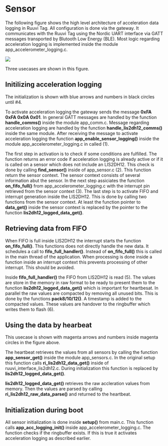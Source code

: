 # Sensor

The following figure shows the high level architecture of acceleration data logging in Ruuvi Tag. All configuration is done via the gateway. It communicates with the Ruuvi Tag using the Nordic UART interface via GATT messages transported by Blutooth Low Energy (BLE). Most logic regarding acceleration logging is implemented inside the module app_accelerometer_logging.c.

![](./gfx/org/wrapping_of_data_get.png)

Three usecases are shown in this figure.

## Initilizing acceleration logging ##
The initialization is shown with blue arrows and numbers in black circles until #4. 

To activate acceleration logging the gateway sends the message **0xFA 0xFA 0x0A 0x01**. In general GATT messages are handled by the function **handle_comms()** inside the module app_comm.c. Message regarding acceleration logging are handled by the function **handle_lis2dh12_comms()** inside the same module. After receiving the message to activate acceleration logging the function **app_enable_sensor_logging()** inside the module app_accelerometer_logging.c in called (1).

The first step in activation is to check if some conditions are fulfilled. The function returns an error code if acceleration logging is already active or if it is called on a sensor which does not include an LIS2DH12. This check is done by calling **find_sensor()** inside of app_sensor.c (2). This function return the sensor context. The sensor context consists of several information abut the sensor. In the next step assiciates the function **on_fifo_full()** from app_accelerometer_logging.c with the interrupt pin retrieved from the sensor context (3). The last step is to activate FIFO and interrupt generation inside the LIS2DH12. This is done by calling two functions from the sensor context. At least the function pointer to **data_get()** inside the sensor context is replaced by the pointer to the function **lis2dh12_logged_data_get()**. 

## Retrieving data from FIFO ##
When FIFO is full inside LIS2DH12 the interrupt starts the function **on_fifo_full()**. This functions does not directly handle the new data. It schedules a call to **fifo_full_handler()**. Instead of **on_fifo_full()** this is called in the main thread of the application. When processing is done inside a function inside an interrupt context this prevents processing of other interrupt. This should be avoided.

Inside **fifo_full_handler()** the FIFO from LIS2DH12 is read (5). The values are store in the memory in raw format to be ready to present them to the function **lis2dh12_logged_data_get()** which is important for heartbesat. In parallel the raw values are compacted by removing all unused bits. This is done by the functions **pack8/10/12()**. A timestamp is added to the compacted values. These values are handover to the ringbuffer which writes them to flash (6).

## Using the data by hearbeat ##
This usecase is shown with magenta arrows and numbers inside magenta circles in the figure above.

The heartbeat retrieves the values from all sensors by calling the function **app_sensor_get()** inside the module app_sensors.c. In the original setup this function calls **ri_lis2dh12_data_get()** inside of ruuvi_interface_lis2dh12.c. During initialization this function is replaced by **lis2dh12_logged_data_get()**.

**lis2dh12_logged_data_get()** retrieves the raw accleration values from memory. Then the values are parsed by calling **ri_lis2dh12_raw_data_parse()** and returned to the heartbeat.

## Initialization during boot ##
All sensor initialization is done inside **setup()** from main.c. This function calls **app_acc_logging_init()** inside app_accelerometer_logging.c. The function checks if the ringbuffer exists. If this is true it activates acceleration logging as described earlier.
